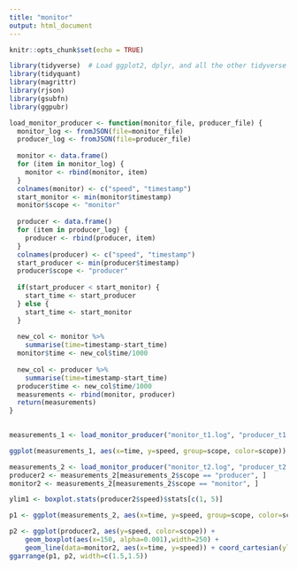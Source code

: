 ---
title: "monitor"
output: html_document
---

```{r setup, include=FALSE}
knitr::opts_chunk$set(echo = TRUE)
```

```{r cars}
library(tidyverse)  # Load ggplot2, dplyr, and all the other tidyverse packages
library(tidyquant)
library(magrittr)
library(rjson)
library(gsubfn)
library(ggpubr)
```

```{r}
load_monitor_producer <- function(monitor_file, producer_file) {
  monitor_log <- fromJSON(file=monitor_file)
  producer_log <- fromJSON(file=producer_file)
  
  monitor <- data.frame()
  for (item in monitor_log) {
    monitor <- rbind(monitor, item)
  }
  colnames(monitor) <- c("speed", "timestamp")
  start_monitor <- min(monitor$timestamp)
  monitor$scope <- "monitor"
  
  producer <- data.frame()
  for (item in producer_log) {
    producer <- rbind(producer, item)
  }
  colnames(producer) <- c("speed", "timestamp")
  start_producer <- min(producer$timestamp)
  producer$scope <- "producer"
  
  if(start_producer < start_monitor) {
    start_time <- start_producer
  } else {
    start_time <- start_monitor
  }
  
  new_col <- monitor %>% 
    summarise(time=timestamp-start_time)
  monitor$time <- new_col$time/1000
  
  new_col <- producer %>%
    summarise(time=timestamp-start_time)
  producer$time <- new_col$time/1000
  measurements <- rbind(monitor, producer)
  return(measurements)
}
  
```

```{r}
measurements_1 <- load_monitor_producer("monitor_t1.log", "producer_t1.log")
```

```{r}
ggplot(measurements_1, aes(x=time, y=speed, group=scope, color=scope)) + geom_line()
```


```{r}
measurements_2 <- load_monitor_producer("monitor_t2.log", "producer_t2.log")
producer2 <- measurements_2[measurements_2$scope == "producer", ]
monitor2 <- measurements_2[measurements_2$scope == "monitor", ]
```


```{r}
ylim1 <- boxplot.stats(producer2$speed)$stats[c(1, 5)]

p1 <- ggplot(measurements_2, aes(x=time, y=speed, group=scope, color=scope)) + geom_line()

p2 <- ggplot(producer2, aes(y=speed, color=scope)) + 
    geom_boxplot(aes(x=150, alpha=0.001),width=250) + 
    geom_line(data=monitor2, aes(x=time, y=speed)) + coord_cartesian(ylim = ylim1*0.95)
ggarrange(p1, p2, width=c(1.5,1.5))
```